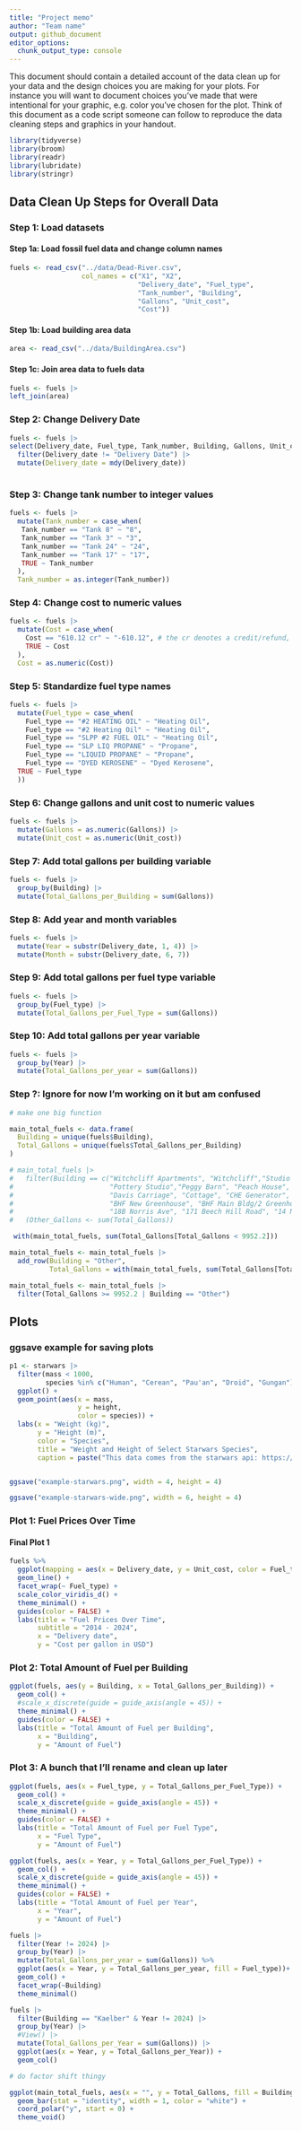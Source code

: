 ```yaml
---
title: "Project memo"
author: "Team name"
output: github_document
editor_options: 
  chunk_output_type: console
---
```


This document should contain a detailed account of the data clean up for your data and the design choices you are making for your plots. For instance you will want to document choices you've made that were intentional for your graphic, e.g. color you've chosen for the plot. Think of this document as a code script someone can follow to reproduce the data cleaning steps and graphics in your handout.

```r
library(tidyverse)
library(broom)
library(readr)
library(lubridate)
library(stringr)
```

## Data Clean Up Steps for Overall Data

### Step 1: Load datasets

#### Step 1a: Load fossil fuel data and change column names

``` r
fuels <- read_csv("../data/Dead-River.csv",
                  col_names = c("X1", "X2", 
                                "Delivery_date", "Fuel_type",
                                "Tank_number", "Building",
                                "Gallons", "Unit_cost",
                                "Cost"))
```

#### Step 1b: Load building area data
```r
area <- read_csv("../data/BuildingArea.csv")
```

#### Step 1c: Join area data to fuels data

```r
fuels <- fuels |>
left_join(area)
```


### Step 2: Change Delivery Date
```r
fuels <- fuels |>
select(Delivery_date, Fuel_type, Tank_number, Building, Gallons, Unit_cost, Cost) |>
  filter(Delivery_date != "Delivery Date") |> 
  mutate(Delivery_date = mdy(Delivery_date))
 
```


### Step 3: Change tank number to integer values
```r
fuels <- fuels |>  
  mutate(Tank_number = case_when(
   Tank_number == "Tank 8" ~ "8",
   Tank_number == "Tank 3" ~ "3",
   Tank_number == "Tank 24" ~ "24",
   Tank_number == "Tank 17" ~ "17",
   TRUE ~ Tank_number
  ),
  Tank_number = as.integer(Tank_number))
```

### Step 4: Change cost to numeric values

```r
fuels <- fuels |>
  mutate(Cost = case_when(
    Cost == "610.12 cr" ~ "-610.12", # the cr denotes a credit/refund, so here it is changed to a negative numeric value
    TRUE ~ Cost
  ),
  Cost = as.numeric(Cost))
```

### Step 5: Standardize fuel type names
```r
fuels <- fuels |>  
  mutate(Fuel_type = case_when(
    Fuel_type == "#2 HEATING OIL" ~ "Heating Oil",
    Fuel_type == "#2 Heating Oil" ~ "Heating Oil",
    Fuel_type == "SLPP #2 FUEL OIL" ~ "Heating Oil",
    Fuel_type == "SLP LIQ PROPANE" ~ "Propane",
    Fuel_type == "LIQUID PROPANE" ~ "Propane",
    Fuel_type == "DYED KEROSENE" ~ "Dyed Kerosene",
  TRUE ~ Fuel_type
  ))
```

### Step 6: Change gallons and unit cost to numeric values

```r
fuels <- fuels |>
  mutate(Gallons = as.numeric(Gallons)) |>
  mutate(Unit_cost = as.numeric(Unit_cost))
```


### Step 7: Add total gallons per building variable

```r
fuels <- fuels |>
  group_by(Building) |>
  mutate(Total_Gallons_per_Building = sum(Gallons))
```

### Step 8: Add year and month variables
```r
fuels <- fuels |>
  mutate(Year = substr(Delivery_date, 1, 4)) |>
  mutate(Month = substr(Delivery_date, 6, 7))
```

### Step 9: Add total gallons per fuel type variable
```r
fuels <- fuels |>
  group_by(Fuel_type) |>
  mutate(Total_Gallons_per_Fuel_Type = sum(Gallons))
```

### Step 10: Add total gallons per year variable
```r
fuels <- fuels |>
  group_by(Year) |>
  mutate(Total_Gallons_per_year = sum(Gallons))
```

### Step ?: Ignore for now I'm working on it but am confused
```r

# make one big function

main_total_fuels <- data.frame(
  Building = unique(fuels$Building),
  Total_Gallons = unique(fuels$Total_Gallons_per_Building)
)

# main_total_fuels |>
#   filter(Building == c("Witchcliff Apartments", "Witchcliff","Studio 5+6","PRF",
#                        "Pottery Studio","Peggy Barn", "Peach House", "Hatchery", "Greenhouse", 
#                        "Davis Carriage", "Cottage", "CHE Generator", "Carriage", 
#                        "BHF New Greenhouse", "BHF Main Bldg/2 Greenhouse", "BHF Farm House", 
#                        "18B Norris Ave", "171 Beech Hill Road", "14 Norris Ave")) |>
#   (Other_Gallons <- sum(Total_Gallons))

 with(main_total_fuels, sum(Total_Gallons[Total_Gallons < 9952.2]))

main_total_fuels <- main_total_fuels |>
  add_row(Building = "Other", 
          Total_Gallons = with(main_total_fuels, sum(Total_Gallons[Total_Gallons < 9952.2])))

main_total_fuels <- main_total_fuels |>
  filter(Total_Gallons >= 9952.2 | Building == "Other")

```


## Plots

### ggsave example for saving plots

```r
p1 <- starwars |>
  filter(mass < 1000, 
         species %in% c("Human", "Cerean", "Pau'an", "Droid", "Gungan")) |>
  ggplot() +
  geom_point(aes(x = mass, 
                 y = height, 
                 color = species)) +
  labs(x = "Weight (kg)", 
       y = "Height (m)",
       color = "Species",
       title = "Weight and Height of Select Starwars Species",
       caption = paste("This data comes from the starwars api: https://swapi.py43.com"))


ggsave("example-starwars.png", width = 4, height = 4)

ggsave("example-starwars-wide.png", width = 6, height = 4)
```



### Plot 1: Fuel Prices Over Time

#### Final Plot 1

```r
fuels %>% 
  ggplot(mapping = aes(x = Delivery_date, y = Unit_cost, color = Fuel_type)) +
  geom_line() +
  facet_wrap(~ Fuel_type) +
  scale_color_viridis_d() +
  theme_minimal() +
  guides(color = FALSE) +
  labs(title = "Fuel Prices Over Time",
       subtitle = "2014 - 2024",
       x = "Delivery date",
       y = "Cost per gallon in USD")

```

### Plot 2: Total Amount of Fuel per Building

```r

ggplot(fuels, aes(y = Building, x = Total_Gallons_per_Building)) +
  geom_col() +
  #scale_x_discrete(guide = guide_axis(angle = 45)) +
  theme_minimal() +
  guides(color = FALSE) +
  labs(title = "Total Amount of Fuel per Building",
       x = "Building",
       y = "Amount of Fuel")

```


### Plot 3: A bunch that I'll rename and clean up later 

```r
ggplot(fuels, aes(x = Fuel_type, y = Total_Gallons_per_Fuel_Type)) +
  geom_col() +
  scale_x_discrete(guide = guide_axis(angle = 45)) +
  theme_minimal() +
  guides(color = FALSE) +
  labs(title = "Total Amount of Fuel per Fuel Type",
       x = "Fuel Type",
       y = "Amount of Fuel")
```

```r
ggplot(fuels, aes(x = Year, y = Total_Gallons_per_Fuel_Type)) +
  geom_col() +
  scale_x_discrete(guide = guide_axis(angle = 45)) +
  theme_minimal() +
  guides(color = FALSE) +
  labs(title = "Total Amount of Fuel per Year",
       x = "Year",
       y = "Amount of Fuel")
```

```r

fuels |>
  filter(Year != 2024) |>
  group_by(Year) |>
  mutate(Total_Gallons_per_year = sum(Gallons)) %>% 
  ggplot(aes(x = Year, y = Total_Gallons_per_year, fill = Fuel_type))+
  geom_col() +
  facet_wrap(~Building)
  theme_minimal()

```

```r

fuels |>
  filter(Building == "Kaelber" & Year != 2024) |>
  group_by(Year) |>
  #View() |>
  mutate(Total_Gallons_per_Year = sum(Gallons)) |>
  ggplot(aes(x = Year, y = Total_Gallons_per_Year)) +
  geom_col()

```

```r

# do factor shift thingy

ggplot(main_total_fuels, aes(x = "", y = Total_Gallons, fill = Building)) +
  geom_bar(stat = "identity", width = 1, color = "white") +
  coord_polar("y", start = 0) +
  theme_void()

```



